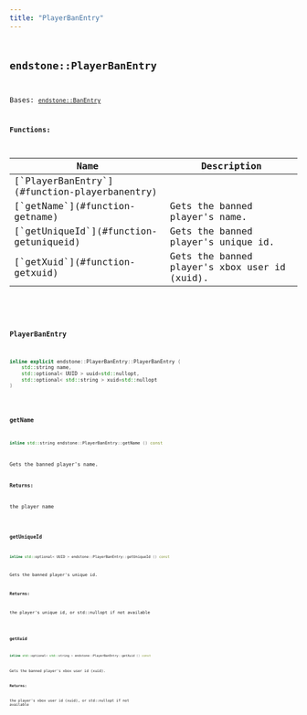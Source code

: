 ```yaml
---
title: "PlayerBanEntry"
---
```


## <code className="doc-symbol doc-symbol-class"/> endstone::PlayerBanEntry

Bases: [`endstone::BanEntry`](classendstone_1_1_ban_entry.md)
















**Functions:**

<table>
<thead>
   <tr>
      <th>Name</th>
      <th>Description</th>
   </tr>
</thead>
<tbody>
<tr key="classendstone_1_1_player_ban_entry_1a033dd3ac9645d20c4b51d569ccc9cf77">
    <td>[`PlayerBanEntry`](#function-playerbanentry)</td>
    <td></td>
</tr>
<tr key="classendstone_1_1_player_ban_entry_1a896cb5a70c13eaae3274577097a4c8be">
    <td>[`getName`](#function-getname)</td>
    <td>Gets the banned player's name.</td>
</tr>
<tr key="classendstone_1_1_player_ban_entry_1aa8aceaaecf33187241f042e1ae0a9e35">
    <td>[`getUniqueId`](#function-getuniqueid)</td>
    <td>Gets the banned player's unique id.</td>
</tr>
<tr key="classendstone_1_1_player_ban_entry_1a28bafcfc774eb95548936c79ca407ebf">
    <td>[`getXuid`](#function-getxuid)</td>
    <td>Gets the banned player's xbox user id (xuid).</td>
</tr>
</tbody>
</table>

### <code className="doc-symbol doc-symbol-function"/> PlayerBanEntry

```cpp
inline explicit endstone::PlayerBanEntry::PlayerBanEntry (
    std::string name,
    std::optional< UUID > uuid=std::nullopt,
    std::optional< std::string > xuid=std::nullopt
) 
```


### <code className="doc-symbol doc-symbol-function"/> getName

```cpp
inline std::string endstone::PlayerBanEntry::getName () const
```

Gets the banned player's name.



**Returns:**

the player name 





        
### <code className="doc-symbol doc-symbol-function"/> getUniqueId

```cpp
inline std::optional< UUID > endstone::PlayerBanEntry::getUniqueId () const
```

Gets the banned player's unique id.



**Returns:**

the player's unique id, or std::nullopt if not available 





        
### <code className="doc-symbol doc-symbol-function"/> getXuid

```cpp
inline std::optional< std::string > endstone::PlayerBanEntry::getXuid () const
```

Gets the banned player's xbox user id (xuid).



**Returns:**

the player's xbox user id (xuid), or std::nullopt if not available 





        